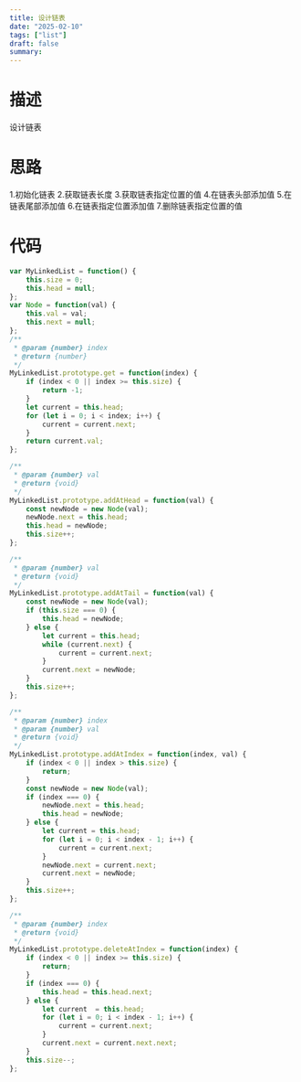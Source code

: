 ```yaml
---
title: 设计链表
date: "2025-02-10"
tags: ["list"]
draft: false
summary:
---
```


# 描述
设计链表




# 思路
1.初始化链表
2.获取链表长度
3.获取链表指定位置的值
4.在链表头部添加值
5.在链表尾部添加值
6.在链表指定位置添加值
7.删除链表指定位置的值

# 代码

```js
var MyLinkedList = function() {
    this.size = 0;
    this.head = null;
};
var Node = function(val) {
    this.val = val;
    this.next = null;
};
/** 
 * @param {number} index
 * @return {number}
 */
MyLinkedList.prototype.get = function(index) {
    if (index < 0 || index >= this.size) {
        return -1;
    }
    let current = this.head;
    for (let i = 0; i < index; i++) {
        current = current.next;
    }
    return current.val;
};

/** 
 * @param {number} val
 * @return {void}
 */
MyLinkedList.prototype.addAtHead = function(val) {
    const newNode = new Node(val);
    newNode.next = this.head;
    this.head = newNode;
    this.size++;
};

/** 
 * @param {number} val
 * @return {void}
 */
MyLinkedList.prototype.addAtTail = function(val) {
    const newNode = new Node(val);
    if (this.size === 0) {
        this.head = newNode;
    } else {
        let current = this.head;
        while (current.next) {
            current = current.next; 
        }
        current.next = newNode;
    }
    this.size++;
};

/** 
 * @param {number} index 
 * @param {number} val
 * @return {void}
 */
MyLinkedList.prototype.addAtIndex = function(index, val) {
    if (index < 0 || index > this.size) {
        return;
    }
    const newNode = new Node(val);
    if (index === 0) {
        newNode.next = this.head;
        this.head = newNode;
    } else {
        let current = this.head;
        for (let i = 0; i < index - 1; i++) {
            current = current.next;
        }
        newNode.next = current.next;
        current.next = newNode;
    }
    this.size++;
};

/** 
 * @param {number} index
 * @return {void}
 */
MyLinkedList.prototype.deleteAtIndex = function(index) {
    if (index < 0 || index >= this.size) {
        return;
    }
    if (index === 0) {
        this.head = this.head.next;
    } else {  
        let current  = this.head;
        for (let i = 0; i < index - 1; i++) {
            current = current.next;
        }
        current.next = current.next.next;
    }
    this.size--;
};


```


